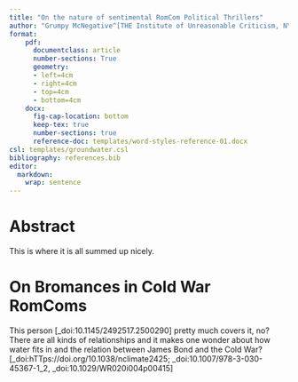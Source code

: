 ```yaml
---
title: "On the nature of sentimental RomCom Political Thrillers"
author: "Grumpy McNegative^[THE Institute of Unreasonable Criticism, NY, NY]"
format:
    pdf: 
      documentclass: article
      number-sections: True
      geometry:
      - left=4cm
      - right=4cm
      - top=4cm
      - bottom=4cm
    docx: 
      fig-cap-location: bottom
      keep-tex: true
      number-sections: true
      reference-doc: templates/word-styles-reference-01.docx
csl: templates/groundwater.csl 
bibliography: references.bib
editor: 
  markdown: 
    wrap: sentence
---
```


# Abstract

This is where it is all summed up nicely.

# On Bromances in Cold War RomComs

This person [_doi:10.1145/2492517.2500290] pretty much covers it, no?
There are all kinds of relationships and it makes one wonder about how water fits in and the relation between James Bond and the Cold War?[_doi:hTTps://doi.org/10.1038/nclimate2425; _doi:10.1007/978-3-030-45367-1_2, _doi:10.1029/WR020i004p00415]

